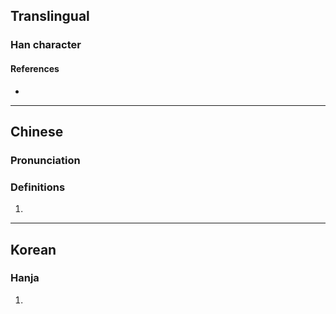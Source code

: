 {{also|伏}}

{{character info/new}}
==Translingual==

===Han character===
{{Han char|rn=9|rad=人|as=03|sn=5|four=|canj=OK|ids=⿰[[亻]][[大]]}}

====References====
* {{Han ref|kx=0093.080|dkj=00383|hdz=10113.010|uh=3432|ud=13362}}

----

==Chinese==
{{zh-forms}}

===Pronunciation===
{{zh-pron
|m=dài
|c=daai6
|mc=y
|oc=
|ma=
|cat=pn
}}

===Definitions===
{{zh-hanzi}}

# {{n-g|Name of an [[island]].}}

----

==Korean==

===Hanja===
{{ko-hanja|hangeul=대|rv=dae|mr=tae|y=tay}}

# {{defn|lang=ko|sort=人03}}